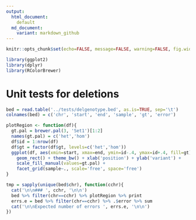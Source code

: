 ```yaml
---
output:
  html_document:
    default
  md_document:
    variant: markdown_github
---
```


```r
knitr::opts_chunk$set(echo=FALSE, message=FALSE, warning=FALSE, fig.width=10, tidy=TRUE)
```

```r
library(ggplot2)
library(dplyr)
library(RColorBrewer)
```

# Unit tests for deletions

```r
bed = read.table('../tests/delgenotype.bed', as.is=TRUE, sep='\t')
colnames(bed) = c('chr', 'start', 'end', 'sample', 'gt', 'error')

plotRegion <- function(df){
  gt.pal = brewer.pal(3, 'Set1')[1:2]
  names(gt.pal) = c('het','hom')
  df$id = 1:nrow(df)
  df$gt = factor(df$gt, levels=c('het','hom'))
  ggplot(df, aes(xmin=start, xmax=end, ymin=id-.4, ymax=id+.4, fill=gt)) +
    geom_rect() + theme_bw() + xlab('position') + ylab('variant') +
    scale_fill_manual(values=gt.pal) + 
    facet_grid(sample~., scale='free', space='free')
}
```

```r
tmp = sapply(unique(bed$chr), function(cchr){
  cat('\n\n### ', cchr, '\n\n')
  bed %>% filter(chr==cchr) %>% plotRegion %>% print
  errs.e = bed %>% filter(chr==cchr) %>% .$error %>% sum
  cat('\n\nExpected number of errors ', errs.e, '\n\n')
})
```
